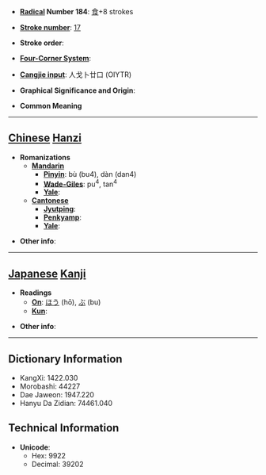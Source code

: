 * '''[[Wiktionary:Chinese radical index| Radical]] Number 184''': [[Wiktionary:Chinese radical index 食|食]]+8 strokes

* '''[[Wiktionary:Chinese total strokes index|Stroke number]]''': [[Wiktionary:Chinese total strokes index 17|17]]

* '''Stroke order''': 

* '''[[Wiktionary:Chinese four corner index|Four-Corner System]]''': 

* '''[[Wiktionary:Chinese Cangjie index|Cangjie input]]''': 人戈卜廿口 (OIYTR)

* '''Graphical Significance and Origin''': 

* '''Common Meaning'''

----

== [[Chinese]] [[Hanzi]] ==

* '''Romanizations'''
** '''[[Mandarin]]'''
*** '''[[Pinyin]]''': bù (bu4), dàn (dan4)
*** '''[[Wade-Giles]]''': pu<sup>4</sup>, tan<sup>4</sup>
*** '''[[Yale]]''': 
** '''[[Cantonese]]'''
*** '''[[Jyutping]]''':
*** '''[[Penkyamp]]''': 
*** '''[[Yale]]''': 

* '''Other info''': 

----

== [[Japanese]] [[Kanji]] ==

* '''Readings'''
** '''[[On]]''': [[ほう]] (hō), [[ぶ]] (bu)
** '''[[Kun]]''': 

* '''Other info''':  

----

== Dictionary Information ==

* KangXi: 1422.030
* Morobashi: 44227
* Dae Jaweon: 1947.220
* Hanyu Da Zidian: 74461.040

== Technical Information ==

* '''Unicode''':
** Hex: 9922
** Decimal: 39202